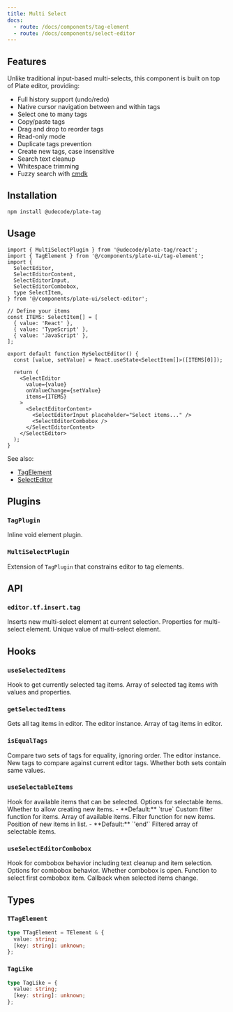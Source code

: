 ```yaml
---
title: Multi Select
docs:
  - route: /docs/components/tag-element
  - route: /docs/components/select-editor
---
```


<ComponentPreview name="select-editor-demo" />

<PackageInfo>

## Features

Unlike traditional input-based multi-selects, this component is built on top of Plate editor, providing:

- Full history support (undo/redo)
- Native cursor navigation between and within tags
- Select one to many tags
- Copy/paste tags
- Drag and drop to reorder tags
- Read-only mode
- Duplicate tags prevention
- Create new tags, case insensitive
- Search text cleanup
- Whitespace trimming
- Fuzzy search with [cmdk](https://github.com/pacocoursey/cmdk)

</PackageInfo>

## Installation

```bash
npm install @udecode/plate-tag
```

## Usage

```tsx
import { MultiSelectPlugin } from '@udecode/plate-tag/react';
import { TagElement } from '@/components/plate-ui/tag-element';
import {
  SelectEditor,
  SelectEditorContent,
  SelectEditorInput,
  SelectEditorCombobox,
  type SelectItem,
} from '@/components/plate-ui/select-editor';

// Define your items
const ITEMS: SelectItem[] = [
  { value: 'React' },
  { value: 'TypeScript' },
  { value: 'JavaScript' },
];

export default function MySelectEditor() {
  const [value, setValue] = React.useState<SelectItem[]>([ITEMS[0]]);

  return (
    <SelectEditor
      value={value}
      onValueChange={setValue}
      items={ITEMS}
    >
      <SelectEditorContent>
        <SelectEditorInput placeholder="Select items..." />
        <SelectEditorCombobox />
      </SelectEditorContent>
    </SelectEditor>
  );
}
```

See also:
- [TagElement](/docs/components/tag-element)
- [SelectEditor](/docs/components/select-editor)

## Plugins

### `TagPlugin`

Inline void element plugin.

### `MultiSelectPlugin`

Extension of `TagPlugin` that constrains editor to tag elements.

## API

### `editor.tf.insert.tag`

<API name="editor.tf.insert.tag">
Inserts new multi-select element at current selection.

<APIParameters>
  <APIItem name="props" type="TagLike">
    Properties for multi-select element.
  </APIItem>
</APIParameters>

<APIOptions type="TagLike">
  <APIItem name="value" type="string">
    Unique value of multi-select element.
  </APIItem>
</APIOptions>
</API>

## Hooks

### `useSelectedItems`

<API name="useSelectedItems">
Hook to get currently selected tag items.

<APIReturns type="TagLike[]">
  Array of selected tag items with values and properties.
</APIReturns>
</API>

### `getSelectedItems`

<API name="getSelectedItems">
Gets all tag items in editor.

<APIParameters>
  <APIItem name="editor" type="SlateEditor">
    The editor instance.
  </APIItem>
</APIParameters>

<APIReturns type="TagLike[]">
  Array of tag items in editor.
</APIReturns>
</API>

### `isEqualTags`

<API name="isEqualTags">
Compare two sets of tags for equality, ignoring order.

<APIParameters>
  <APIItem name="editor" type="SlateEditor">
    The editor instance.
  </APIItem>
  <APIItem name="newTags" type="TagLike[]" optional>
    New tags to compare against current editor tags.
  </APIItem>
</APIParameters>

<APIReturns type="boolean">
  Whether both sets contain same values.
</APIReturns>
</API>

### `useSelectableItems`

<API name="useSelectableItems">
Hook for available items that can be selected.

<APIParameters>
  <APIItem name="options" type="object">
    Options for selectable items.
  </APIItem>
</APIParameters>

<APIOptions type="options">
  <APIItem name="allowNew" type="boolean" optional>
    Whether to allow creating new items.
    - **Default:** `true`
  </APIItem>
  <APIItem name="filter" type="(value: string, search: string) => boolean" optional>
    Custom filter function for items.
  </APIItem>
  <APIItem name="items" type="T[]" optional>
    Array of available items.
  </APIItem>
  <APIItem name="newItemFilter" type="(search: string) => boolean" optional>
    Filter function for new items.
  </APIItem>
  <APIItem name="newItemPosition" type="'end' | 'start'" optional>
    Position of new items in list.
    - **Default:** `'end'`
  </APIItem>
</APIOptions>

<APIReturns type="T[]">
  Filtered array of selectable items.
</APIReturns>
</API>

### `useSelectEditorCombobox`

<API name="useSelectEditorCombobox">
Hook for combobox behavior including text cleanup and item selection.

<APIParameters>
  <APIItem name="options" type="object">
    Options for combobox behavior.
  </APIItem>
</APIParameters>

<APIOptions type="options">
  <APIItem name="open" type="boolean">
    Whether combobox is open.
  </APIItem>
  <APIItem name="selectFirstItem" type="() => void">
    Function to select first combobox item.
  </APIItem>
  <APIItem name="onValueChange" type="(items: TagLike[]) => void" optional>
    Callback when selected items change.
  </APIItem>
</APIOptions>
</API>

## Types

### `TTagElement`

```ts
type TTagElement = TElement & {
  value: string;
  [key: string]: unknown;
};
```

### `TagLike`

```ts
type TagLike = {
  value: string;
  [key: string]: unknown;
};
```